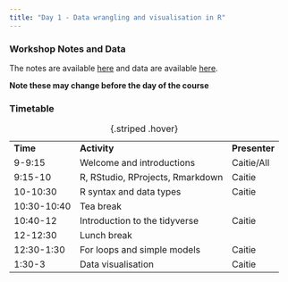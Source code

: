 ```yaml
---
title: "Day 1 - Data wrangling and visualisation in R"
---
```


### Workshop Notes and Data

The notes are available [here](Intro-R-and-Tidyverse.html){target="_blank"} and data are available [here](Data.zip){target="_blank"}.

**Note these may change before the day of the course**

### Timetable

|             |                                  |               |
|-------------|----------------------------------|---------------|
| **Time**    | **Activity**                     | **Presenter** |
| 9-9:15      | Welcome and introductions        | Caitie/All    |
| 9:15-10     | R, RStudio, RProjects, Rmarkdown | Caitie        |
| 10-10:30    | R syntax and data types          | Caitie        |
| 10:30-10:40 | Tea break                        |               |
| 10:40-12    | Introduction to the tidyverse    | Caitie        |
| 12-12:30    | Lunch break                      |               |
| 12:30-1:30  | For loops and simple models      | Caitie        |
| 1:30-3      | Data visualisation               | Caitie        |

: {.striped .hover}


